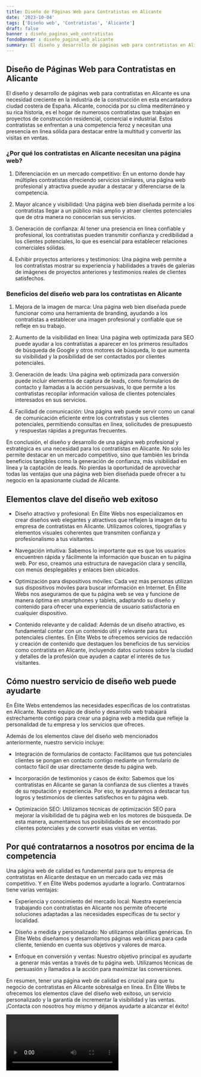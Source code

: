 ```yaml
---
title: Diseño de Páginas Web para Contratistas en Alicante
date: '2023-10-04'
tags: ['Diseño web', 'Contratistas', 'Alicante']
draft: false
banner : diseño_paginas_web_contratistas
fondoBanner : diseño_pagina_web_alicante
summary: El diseño y desarrollo de páginas web para contratistas en Alicante es una necesidad creciente en la industria de la construcción en esta encantadora ciudad costera de España. Alicante, conocida por su clima mediterráneo y su rica historia, es el hogar de numerosos contratistas que trabajan en proyectos de construcción residencial, comercial e industrial. Estos contratistas se enfrentan a una competencia feroz y necesitan una presencia en línea sólida para destacar entre la multitud y convertir las visitas en ventas.
---
```


## Diseño de Páginas Web para Contratistas en Alicante

El diseño y desarrollo de páginas web para contratistas en Alicante es una necesidad creciente en la industria de la construcción en esta encantadora ciudad costera de España. Alicante, conocida por su clima mediterráneo y su rica historia, es el hogar de numerosos contratistas que trabajan en proyectos de construcción residencial, comercial e industrial. Estos contratistas se enfrentan a una competencia feroz y necesitan una presencia en línea sólida para destacar entre la multitud y convertir las visitas en ventas.

### ¿Por qué los contratistas en Alicante necesitan una página web?

1. Diferenciación en un mercado competitivo: En un entorno donde hay múltiples contratistas ofreciendo servicios similares, una página web profesional y atractiva puede ayudar a destacar y diferenciarse de la competencia.

2. Mayor alcance y visibilidad: Una página web bien diseñada permite a los contratistas llegar a un público más amplio y atraer clientes potenciales que de otra manera no conocerían sus servicios.

3. Generación de confianza: Al tener una presencia en línea confiable y profesional, los contratistas pueden transmitir confianza y credibilidad a los clientes potenciales, lo que es esencial para establecer relaciones comerciales sólidas.

4. Exhibir proyectos anteriores y testimonios: Una página web permite a los contratistas mostrar su experiencia y habilidades a través de galerías de imágenes de proyectos anteriores y testimonios reales de clientes satisfechos.

### Beneficios del diseño web para los contratistas en Alicante

1. Mejora de la imagen de marca: Una página web bien diseñada puede funcionar como una herramienta de branding, ayudando a los contratistas a establecer una imagen profesional y confiable que se refleje en su trabajo.

2. Aumento de la visibilidad en línea: Una página web optimizada para SEO puede ayudar a los contratistas a aparecer en los primeros resultados de búsqueda de Google y otros motores de búsqueda, lo que aumenta su visibilidad y la posibilidad de ser contactados por clientes potenciales.

3. Generación de leads: Una página web optimizada para conversión puede incluir elementos de captura de leads, como formularios de contacto y llamadas a la acción persuasivas, lo que permite a los contratistas recopilar información valiosa de clientes potenciales interesados en sus servicios.

4. Facilidad de comunicación: Una página web puede servir como un canal de comunicación eficiente entre los contratistas y sus clientes potenciales, permitiendo consultas en línea, solicitudes de presupuesto y respuestas rápidas a preguntas frecuentes.

En conclusión, el diseño y desarrollo de una página web profesional y estratégica es una necesidad para los contratistas en Alicante. No solo les permite destacar en un mercado competitivo, sino que también les brinda beneficios tangibles como la generación de confianza, más visibilidad en línea y la captación de leads. No pierdas la oportunidad de aprovechar todas las ventajas que una página web bien diseñada puede ofrecer a tu negocio en la apasionante ciudad de Alicante.

<GifSeo />

<Cta />

## Elementos clave del diseño web exitoso

- Diseño atractivo y profesional: En Élite Webs nos especializamos en crear diseños web elegantes y atractivos que reflejen la imagen de tu empresa de contratistas en Alicante. Utilizamos colores, tipografías y elementos visuales coherentes que transmiten confianza y profesionalismo a tus visitantes.

- Navegación intuitiva: Sabemos lo importante que es que los usuarios encuentren rápida y fácilmente la información que buscan en tu página web. Por eso, creamos una estructura de navegación clara y sencilla, con menús desplegables y enlaces bien ubicados.

- Optimización para dispositivos móviles: Cada vez más personas utilizan sus dispositivos móviles para buscar información en Internet. En Élite Webs nos aseguramos de que tu página web se vea y funcione de manera óptima en smartphones y tablets, adaptando su diseño y contenido para ofrecer una experiencia de usuario satisfactoria en cualquier dispositivo.

- Contenido relevante y de calidad: Además de un diseño atractivo, es fundamental contar con un contenido útil y relevante para tus potenciales clientes. En Élite Webs te ofrecemos servicios de redacción y creación de contenido que destaquen los beneficios de tus servicios como contratista en Alicante, incluyendo datos curiosos sobre la ciudad y detalles de la profesión que ayuden a captar el interés de tus visitantes.

## Cómo nuestro servicio de diseño web puede ayudarte

En Élite Webs entendemos las necesidades específicas de los contratistas en Alicante. Nuestro equipo de diseño y desarrollo web trabajará estrechamente contigo para crear una página web a medida que refleje la personalidad de tu empresa y los servicios que ofreces.

Además de los elementos clave del diseño web mencionados anteriormente, nuestro servicio incluye:

- Integración de formularios de contacto: Facilitamos que tus potenciales clientes se pongan en contacto contigo mediante un formulario de contacto fácil de usar directamente desde tu página web.

- Incorporación de testimonios y casos de éxito: Sabemos que los contratistas en Alicante se ganan la confianza de sus clientes a través de su reputación y experiencia. Por eso, te ayudaremos a destacar tus logros y testimonios de clientes satisfechos en tu página web.

- Optimización SEO: Utilizamos técnicas de optimización SEO para mejorar la visibilidad de tu página web en los motores de búsqueda. De esta manera, aumentamos tus posibilidades de ser encontrado por clientes potenciales y de convertir esas visitas en ventas.

## Por qué contratarnos a nosotros por encima de la competencia

Una página web de calidad es fundamental para que tu empresa de contratistas en Alicante destaque en un mercado cada vez más competitivo. Y en Élite Webs podemos ayudarte a lograrlo. Contratarnos tiene varias ventajas:

- Experiencia y conocimiento del mercado local: Nuestra experiencia trabajando con contratistas en Alicante nos permite ofrecerte soluciones adaptadas a las necesidades específicas de tu sector y localidad.

- Diseño a medida y personalizado: No utilizamos plantillas genéricas. En Élite Webs diseñamos y desarrollamos páginas web únicas para cada cliente, teniendo en cuenta sus objetivos y valores de marca.

- Enfoque en conversión y ventas: Nuestro objetivo principal es ayudarte a generar más ventas a través de tu página web. Utilizamos técnicas de persuasión y llamados a la acción para maximizar las conversiones.

En resumen, tener una página web de calidad es crucial para que tu negocio de contratistas en Alicante sobresalga en línea. En Élite Webs te ofrecemos los elementos clave del diseño web exitoso, un servicio personalizado y la garantía de incrementar la visibilidad y las ventas. ¡Contacta con nosotros hoy mismo y déjanos ayudarte a alcanzar el éxito!

<Video />

<CtaBot job='Contratistas' city='Alicante'/>

<Gmaps query='Alicante+españa+maps' />